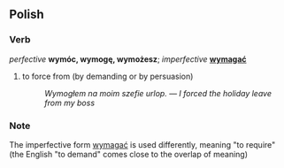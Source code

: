 ==Polish==
===Verb===
''perfective'' '''wymóc, wymogę, wymożesz'''; ''imperfective'' '''[[wymagać]]'''

#to force from (by demanding or by persuasion)
#: ''Wymogłem na moim szefie urlop.'' &mdash; ''I forced the holiday leave from my boss''

===Note===
The imperfective form [[wymagać]] is used differently, meaning "to require" (the English "to demand" comes close to the overlap of meaning)